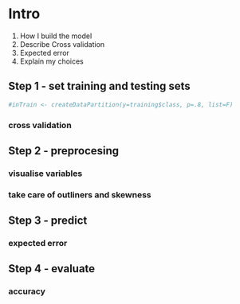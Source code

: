 # Intro

1. How I build the model
1. Describe Cross validation
1. Expected error
1. Explain my choices

## Step 1 - set training and testing sets

```r
#inTrain <- createDataPartition(y=training$class, p=.8, list=F)
```
### cross validation
 
## Step 2 - preprocesing

### visualise variables 

### take care of outliners and skewness

## Step 3 - predict

###  expected error 

## Step 4 - evaluate 

### accuracy 
 